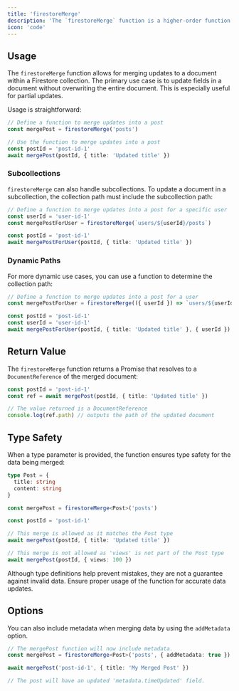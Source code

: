```yaml
---
title: 'firestoreMerge'
description: 'The `firestoreMerge` function is a higher-order function that returns a function specifically designed for merging updates into a document in a collection.'
icon: 'code'
---
```


## Usage

The `firestoreMerge` function allows for merging updates to a document within a Firestore collection. The primary use case is to update fields in a document without overwriting the entire document. This is especially useful for partial updates.

Usage is straightforward:

```ts
// Define a function to merge updates into a post
const mergePost = firestoreMerge('posts')

// Use the function to merge updates into a post
const postId = 'post-id-1'
await mergePost(postId, { title: 'Updated title' })
```

### Subcollections

`firestoreMerge` can also handle subcollections. To update a document in a subcollection, the collection path must include the subcollection path:

```ts
// Define a function to merge updates into a post for a specific user
const userId = 'user-id-1'
const mergePostForUser = firestoreMerge(`users/${userId}/posts`)

const postId = 'post-id-1'
await mergePostForUser(postId, { title: 'Updated title' })
```

### Dynamic Paths

For more dynamic use cases, you can use a function to determine the collection path:

```ts
// Define a function to merge updates into a post for a user
const mergePostForUser = firestoreMerge(({ userId }) => `users/${userId}/posts`)

const postId = 'post-id-1'
const userId = 'user-id-1'
await mergePostForUser(postId, { title: 'Updated title' }, { userId })
```

## Return Value

The `firestoreMerge` function returns a Promise that resolves to a `DocumentReference` of the merged document:

```ts
const postId = 'post-id-1'
const ref = await mergePost(postId, { title: 'Updated title' })

// The value returned is a DocumentReference
console.log(ref.path) // outputs the path of the updated document
```

## Type Safety

When a type parameter is provided, the function ensures type safety for the data being merged:

```ts
type Post = {
  title: string
  content: string
}

const mergePost = firestoreMerge<Post>('posts')

const postId = 'post-id-1'

// This merge is allowed as it matches the Post type
await mergePost(postId, { title: 'Updated title' })

// This merge is not allowed as 'views' is not part of the Post type
await mergePost(postId, { views: 100 })
```

<Warning>
  Although type definitions help prevent mistakes, they are not a guarantee
  against invalid data. Ensure proper usage of the function for accurate data
  updates.
</Warning>

## Options

You can also include metadata when merging data by using the `addMetadata` option.

```ts
// The mergePost function will now include metadata.
const mergePost = firestoreMerge<Post>('posts', { addMetadata: true })

await mergePost('post-id-1', { title: 'My Merged Post' })

// The post will have an updated 'metadata.timeUpdated' field.
```
